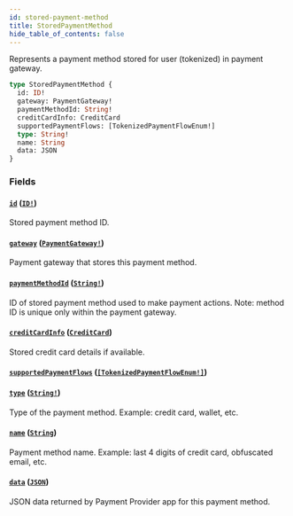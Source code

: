 ```yaml
---
id: stored-payment-method
title: StoredPaymentMethod
hide_table_of_contents: false
---
```


Represents a payment method stored for user (tokenized) in payment gateway.

```graphql
type StoredPaymentMethod {
  id: ID!
  gateway: PaymentGateway!
  paymentMethodId: String!
  creditCardInfo: CreditCard
  supportedPaymentFlows: [TokenizedPaymentFlowEnum!]
  type: String!
  name: String
  data: JSON
}
```

### Fields

#### [`id`](#) ([`ID!`](../../../developer/api-reference/scalars/id))

Stored payment method ID.

#### [`gateway`](#) ([`PaymentGateway!`](../../../developer/api-reference/objects/payment-gateway))

Payment gateway that stores this payment method.

#### [`paymentMethodId`](#) ([`String!`](../../../developer/api-reference/scalars/string))

ID of stored payment method used to make payment actions. Note: method ID is unique only within the payment gateway.

#### [`creditCardInfo`](#) ([`CreditCard`](../../../developer/api-reference/objects/credit-card))

Stored credit card details if available.

#### [`supportedPaymentFlows`](#) ([`[TokenizedPaymentFlowEnum!]`](../../../developer/api-reference/enums/tokenized-payment-flow-enum))

#### [`type`](#) ([`String!`](../../../developer/api-reference/scalars/string))

Type of the payment method. Example: credit card, wallet, etc.

#### [`name`](#) ([`String`](../../../developer/api-reference/scalars/string))

Payment method name. Example: last 4 digits of credit card, obfuscated email, etc.

#### [`data`](#) ([`JSON`](../../../developer/api-reference/scalars/json))

JSON data returned by Payment Provider app for this payment method.

